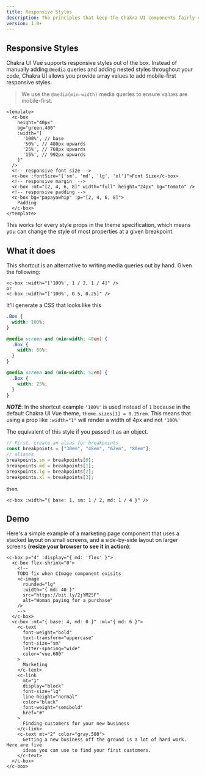 ```yaml
---
title: Responsive Styles
description: The principles that keep the Chakra UI components fairly consistent
version: 1.0+
---
```


## Responsive Styles

Chakra UI Vue supports responsive styles out of the box. Instead of manually adding
`@media` queries and adding nested styles throughout your code, Chakra UI allows
you provide array values to add mobile-first responsive styles.

<CarbonAd />

> We use the `@media(min-width)` media queries to ensure values are
> mobile-first.

```vue
<template>
  <c-box
    height="40px"
    bg="green.400"
    :width="[
      '100%', // base
      '50%', // 480px upwards
      '25%', // 768px upwards
      '15%', // 992px upwards
    ]"
  />
  <!-- responsive font size -->
  <c-box :fontSize="['sm', 'md', 'lg', 'xl']">Font Size</c-box>
  <!-- responsive margin  -->
  <c-box :mt="[2, 4, 6, 8]" width="full" height="24px" bg="tomato" />
  <!-- responsive padding -->
  <c-box bg="papayawhip" :p="[2, 4, 6, 8]">
    Padding
  </c-box>
</template>
```

This works for every style props in the theme specification, which means you can
change the style of most properties at a given breakpoint.

## What it does

This shortcut is an alternative to writing media queries out by hand. Given the
following:

```vue
<c-box :width="['100%', 1 / 2, 1 / 4]" />
or
<c-box :width="['100%', 0.5, 0.25]" />
```

It'll generate a CSS that looks like this

```css
.Box {
  width: 100%;
}

@media screen and (min-width: 40em) {
  .Box {
    width: 50%;
  }
}

@media screen and (min-width: 52em) {
  .Box {
    width: 25%;
  }
}
```

___NOTE___: In the shortcut example `'100%'` is used instead of `1` because in the default Chakra UI Vue theme, `theme.sizes[1] = 0.25rem`. This means that using a prop like `:width="1"` will render a width of 4px and not `'100%'`

The equivalent of this style if you passed it as an object.

```jsx
// First, create an alias for breakpoints
const breakpoints = ["30em", "48em", "62em", "80em"];
// aliases
breakpoints.sm = breakpoints[0];
breakpoints.md = breakpoints[1];
breakpoints.lg = breakpoints[2];
breakpoints.xl = breakpoints[3];
```

then

```vue
<c-box :width="{ base: 1, sm: 1 / 2, md: 1 / 4 }" />
```

## Demo

Here's a simple example of a marketing page component that uses a stacked layout
on small screens, and a side-by-side layout on larger screens **(resize your
browser to see it in action)**:

```vue live="true"
<c-box p="4" :display="{ md: 'flex' }">
  <c-box flex-shrink="0">
    <!-- 
    TODO fix when CImage component exisits
    <c-image
      rounded="lg"
      :width="{ md: 40 }"
      src="https://bit.ly/2jYM25F"
      alt="Woman paying for a purchase"
    /> 
    -->
  </c-box>
  <c-box :mt="{ base: 4, md: 0 }" :ml="{ md: 6 }">
    <c-text
      font-weight="bold"
      text-transform="uppercase"
      font-size="sm"
      letter-spacing="wide"
      color="vue.600"
    >
      Marketing
    </c-text>
    <c-link
      mt="1"
      display="block"
      font-size="lg"
      line-height="normal"
      color="black"
      font-weight="semibold"
      href="#"
    >
      Finding customers for your new business
    </c-link>
    <c-text mt="2" color="gray.500">
      Getting a new business off the ground is a lot of hard work. Here are five
      ideas you can use to find your first customers.
    </c-text>
  </c-box>
</c-box>
```
